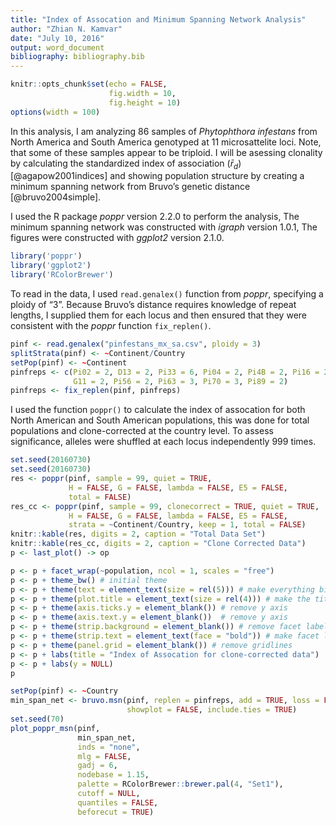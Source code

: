 ```yaml
---
title: "Index of Assocation and Minimum Spanning Network Analysis"
author: "Zhian N. Kamvar"
date: "July 10, 2016"
output: word_document
bibliography: bibliography.bib
---
```


```r
knitr::opts_chunk$set(echo = FALSE,
                      fig.width = 10,
                      fig.height = 10)
options(width = 100)
```


In this analysis, I am analyzing 86 samples of *Phytophthora infestans* from
North America and South America genotyped at 11 microsattelite loci. Note, that
some of these samples appear to be triploid. I will be asessing clonality by
calculating the standardized index of association ($\bar{r}_d$)
[@agapow2001indices] and showing population structure by creating a minimum
spanning network from Bruvo's genetic distance [@bruvo2004simple].

I used the R package *poppr* version 2.2.0 to perform the analysis, The minimum spanning network was constructed with *igraph* version 1.0.1, The figures were constructed with *ggplot2* version 2.1.0. 

```r
library('poppr')
library('ggplot2')
library('RColorBrewer')
```

To read in the data, I used `read.genalex()` function from *poppr*, specifying a ploidy of "3". Because Bruvo's distance requires knowledge of repeat lengths, I supplied them for each locus and then ensured that they were consistent with the *poppr* function `fix_replen()`.

```r
pinf <- read.genalex("pinfestans_mx_sa.csv", ploidy = 3)
splitStrata(pinf) <- ~Continent/Country
setPop(pinf) <- ~Continent
pinfreps <- c(Pi02 = 2, D13 = 2, Pi33 = 6, Pi04 = 2, Pi4B = 2, Pi16 = 2,
              G11 = 2, Pi56 = 2, Pi63 = 3, Pi70 = 3, Pi89 = 2)
pinfreps <- fix_replen(pinf, pinfreps)
```

I used the function `poppr()` to calculate the index of assocation for both North American and South American populations, this was done for total populations and clone-corrected at the country level. To assess significance, alleles were shuffled at each locus independently 999 times. 

```r
set.seed(20160730)
set.seed(20160730)
res <- poppr(pinf, sample = 99, quiet = TRUE,
             H = FALSE, G = FALSE, lambda = FALSE, E5 = FALSE,
             total = FALSE)
res_cc <- poppr(pinf, sample = 99, clonecorrect = TRUE, quiet = TRUE,
             H = FALSE, G = FALSE, lambda = FALSE, E5 = FALSE,
             strata = ~Continent/Country, keep = 1, total = FALSE)
knitr::kable(res, digits = 2, caption = "Total Data Set")
knitr::kable(res_cc, digits = 2, caption = "Clone Corrected Data")
p <- last_plot() -> op
```

```r
p <- p + facet_wrap(~population, ncol = 1, scales = "free")
p <- p + theme_bw() # initial theme
p <- p + theme(text = element_text(size = rel(5))) # make everything bigger
p <- p + theme(plot.title = element_text(size = rel(4))) # make the title bigger
p <- p + theme(axis.ticks.y = element_blank()) # remove y axis
p <- p + theme(axis.text.y = element_blank())  # remove y axis
p <- p + theme(strip.background = element_blank()) # remove facet label backgrounds
p <- p + theme(strip.text = element_text(face = "bold")) # make facet labels bold
p <- p + theme(panel.grid = element_blank()) # remove gridlines
p <- p + labs(title = "Index of Assocation for clone-corrected data")
p <- p + labs(y = NULL)
p
```



```r
setPop(pinf) <- ~Country
min_span_net <- bruvo.msn(pinf, replen = pinfreps, add = TRUE, loss = FALSE,
                          showplot = FALSE, include.ties = TRUE)
set.seed(70)
plot_poppr_msn(pinf,
               min_span_net,
               inds = "none",
               mlg = FALSE,
               gadj = 6,
               nodebase = 1.15,
               palette = RColorBrewer::brewer.pal(4, "Set1"),
               cutoff = NULL,
               quantiles = FALSE,
               beforecut = TRUE)
```
